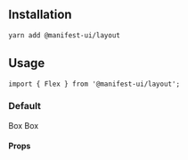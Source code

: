 
<Meta title="Components/Flex" component={Flex} />

## Installation

```sh
yarn add @manifest-ui/layout
```

## Usage

```tsx
import { Flex } from '@manifest-ui/layout';
```

### Default

<Canvas>
  <Story name="Default">
    <Flex align="center" direction="row">
      <Box sx={{ backgroundColor: 'primary.500', flex: 1, p: 4 }}>Box</Box>
      <Box sx={{ backgroundColor: 'neutral.500', flex: 1, p: 4 }}>Box</Box>
    </Flex>
  </Story>
</Canvas>

#### Props

<ArgsTable of={Box} />
